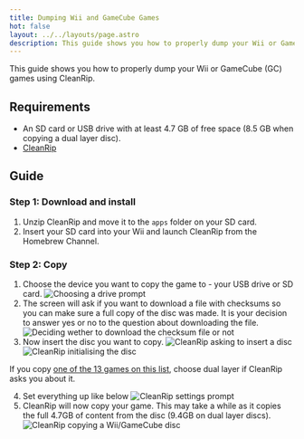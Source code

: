 ```yaml
---
title: Dumping Wii and GameCube Games
hot: false
layout: ../../layouts/page.astro
description: This guide shows you how to properly dump your Wii or GameCube games
---
```



This guide shows you how to properly dump your Wii or GameCube (GC) games using CleanRip.

## Requirements

* An SD card or USB drive with at least 4.7 GB of free space (8.5 GB when copying a dual layer disc).
* [CleanRip](https://github.com/emukidid/cleanrip/releases/latest)

## Guide

### Step 1: Download and install

1. Unzip CleanRip and move it to the `apps` folder on your SD card.
2. Insert your SD card into your Wii and launch CleanRip from the Homebrew Channel.

### Step 2: Copy

1. Choose the device you want to copy the game to - your USB drive or SD card.
   ![Choosing a drive prompt](/wii-dump-guide/1.png)
2. The screen will ask if you want to download a file with checksums so you can make sure a full copy of the disc was made. It is your decision to answer yes or no to the question about downloading the file.
   ![Deciding wether to download the checksum file or not](/wii-dump-guide/2.png)
3. Now insert the disc you want to copy.
   ![CleanRip asking to insert a disc](/wii-dump-guide/3.png)
   ![CleanRip initialising the disc](/wii-dump-guide/4.png)

<Warning>If you copy <a href="https://wiki.dolphin-emu.org/index.php?title=Category:Dual_Layer_Disc_games" target="_blank">one of the 13 games on this list</a>, choose dual layer if CleanRip asks you about it.</Warning>

4. Set everything up like below
   ![CleanRip settings prompt](/wii-dump-guide/5.png)
5. CleanRip will now copy your game. This may take a while as it copies the full 4.7GB of content from the disc (9.4GB on dual layer discs).
   ![CleanRip copying a Wii/GameCube disc](/wii-dump-guide/6.png)